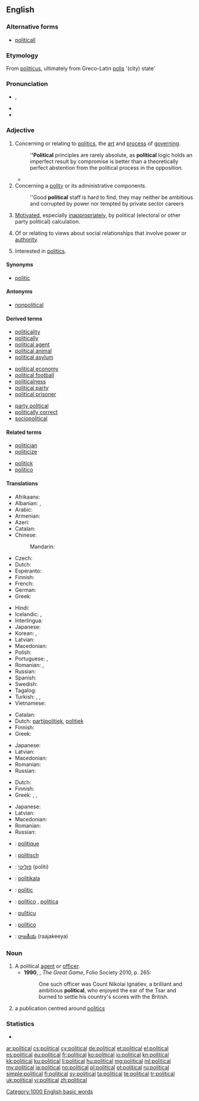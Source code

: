 ==English==

===Alternative forms===
* [[politicall]] {{qualifier|obsolete}}

===Etymology===
From {{etyl|la}} [[politicus]], ultimately from Greco-Latin [[polis]] '(city) state'

===Pronunciation===
* {{IPA|/pəˈlɪtɪkəl/}}, {{X-SAMPA|/p@"lItIk@l/}}
* {{audio|en-us-political.ogg|Audio (US)}}
* {{hyphenation|po|lit|i|cal}}

===Adjective===
{{en-adj|more}}

# Concerning or relating to [[politics]], the [[art]] and [[process]] of [[governing]].
#: '''''Political''' principles are rarely absolute, as '''political''' logic holds an imperfect result by compromise is better than a theoretically perfect abstention from the political process in the opposition.
#* {{quote-news|year=2012|date=November 7|author=Matt Bai|title=Winning a Second Term, Obama Will Confront Familiar Headwinds|work=New York Times|url=http://www.nytimes.com/2012/11/07/us/politics/in-president-obamas-second-term-familiar-challenges.html?pagewanted=all&_r=0
|passage=That brief moment after the election four years ago, when many Americans thought Mr. Obama’s election would presage a new, less fractious '''political''' era, now seems very much a thing of the past. }}
# Concerning a [[polity]] or its administrative components.
#: ''Good '''political''' staff is hard to find, they may neither be ambitious and corrupted by power nor tempted by private sector careers
# {{pejorative}} [[motivate|Motivated]], especially [[inappropriately]], by political (electoral or other party political) calculation.
# Of or relating to views about social relationships that involve power or [[authority]].
# {{context|of a person}} Interested in [[politics]].

====Synonyms====
* [[politic]]

====Antonyms====
* [[nonpolitical]]

====Derived terms====
{{rel-top3|Terms derived from ''political''}}
* [[politicality]]
* [[politically]]
* [[political agent]]
* [[political animal]]
* [[political asylum]]
{{rel-mid3}}
* [[political economy]]
* [[political football]]
* [[politicalness]]
* [[political party]]
* [[political prisoner]]
{{rel-mid3}}
* [[party political]]
* [[politically correct]]
* [[sociopolitical]]
{{rel-bottom}}

====Related terms====
{{rel-top3|Terms etymologically related to ''political''}}
* [[politician]]
* [[politicize]]
{{rel-mid}}
* [[politick]]
* [[politico]]
{{rel-bottom}}

====Translations====
{{trans-top|concerning or relating to politics}}
* Afrikaans: {{t-|af|politieke}}
* Albanian: {{t+|sq|politik|m}}, {{t-|sq|politike|f}}
* Arabic: {{t-|ar|سياسي|tr=siyaasiy|sc=Arab}}
* Armenian: {{t-|hy|քաղաքական|tr=kʿałakʿakan|sc=Armn}}
* Azeri: {{t-|az|siyasi}}
* Catalan: {{t-|ca|polític}}
* Chinese:
*: Mandarin: {{t|cmn|政治|tr=zhèngzhì|sc=Hani}}
* Czech: {{t+|cs|politický|m}}
* Dutch: {{t+|nl|politiek}}
* Esperanto: {{t-|eo|politika}}
* Finnish: {{t+|fi|poliittinen}}
* French: {{t+|fr|politique}}
* German: {{t+|de|politisch}}
* Greek: {{t+|el|πολιτικός|tr=politikós}}
{{trans-mid}}
* Hindi: {{t-|hi|राजनीतिक|tr=rājanītika|sc=Deva}}
* Icelandic: {{t-|is|pólitísk|m}}, {{t-|is|pólitíska|f}}
* Interlingua: {{t-|ia|politic}}
* Japanese: {{t-|ja|政治的|tr=せいじてき, seijiteki}}
* Korean: {{t+|ko|정치|tr=jeongchi|sc=Kore}}, {{t+|ko|정치적|tr=jeongchijeog|sc=Kore}}
* Latvian: {{t-|lv|politisks}}
* Macedonian: {{t|mk|политички|tr=polítički|sc=Cyrl}}
* Polish: {{t+|pl|polityczny|m}}
* Portuguese: {{t+|pt|político|m}}, {{t+|pt|política|f}}
* Romanian: {{t-|ro|politic|m|n}}, {{t-|ro|politică|f}}
* Russian: {{t+|ru|политический|tr=politíčeskij}}
* Spanish: {{t+|es|político}}
* Swedish: {{t+|sv|politisk}}
* Tagalog: {{t-|tl|pampolitika}}
* Turkish: {{t+|tr|siyasi}}, {{t+|tr|siyasal}}, {{t+|tr|politik}}
* Vietnamese: {{t+|vi|chính trị}}
{{trans-bottom}}

{{trans-top|motivated by political calculation}}
* Catalan: {{t-|ca|polític}}
* Dutch: [[partijpolitiek]], [[politiek]]
* Finnish: {{t+|fi|poliittinen}}
* Greek: {{t+|el|πολιτικός|tr=politikós}}
{{trans-mid}}
* Japanese: {{t-|ja|政治的|tr=せいじてき, seijiteki}}
* Latvian: {{t-|lv|politisks}}
* Macedonian: {{t|mk|политички|tr=polítički|sc=Cyrl}}
* Romanian: {{t-|ro|politic|m|n}}
* Russian: {{t+|ru|политический|tr=politíčeskij}}
{{trans-bottom}}

{{trans-top|of or relating to views about social relationships that involve power or authority}}
* Dutch: {{t+|nl|politiek}}
* Finnish: {{t+|fi|poliittinen}}
* Greek: {{t+|el|πολιτικός|tr=politikós}}, {{t+|el|πολιτειακός|tr=politeiakós}}, {{t+|el|δημόσιος|tr=dimósios}}
{{trans-mid}}
* Japanese: {{t-|ja|政治的|tr=せいじてき, seijiteki}}
* Latvian: {{t-|lv|politisks}}
* Macedonian: {{t|mk|политички|tr=polítički|sc=Cyrl}}
* Romanian: {{t-|ro|politic|m|n}}
* Russian: {{t+|ru|политический|tr=politíčeskij}}
{{trans-bottom}}

{{checktrans-top}}
* {{ttbc|fr}}: [[politique]]
* {{ttbc|de}}: [[politisch]]
* {{ttbc|he}}: [[פוליטי]] (politi)
* {{ttbc|io}}: [[politikala]]
* {{ttbc|ia}}: [[politic]]
{{trans-mid}}
* {{ttbc|pt}}: [[político]] {{m}}, [[política]] {{f}}
* {{ttbc|scn}}: [[pulìticu]]
* {{ttbc|es}}: [[político]] {{m}}
* {{ttbc|te}}: [[రాజకీయ]] (raajakeeya)
{{trans-bottom}}

===Noun===
{{en-noun}}

# A political [[agent]] or [[officer]].
#* '''1990''', {{w|Peter Hopkirk}}, ''The Great Game'', Folio Society 2010, p. 265:
#*: One such officer was Count Nikolai Ignatiev, a brilliant and ambitious '''political''', who enjoyed the ear of the Tsar and burned to settle his country's scores with the British.
# a publication centred around [[politics]]

===Statistics===
* {{rank|etc.|broke|waiting|773|political|reading|German|seven}}

[[Category:1000 English basic words]]

[[ar:political]]
[[cs:political]]
[[cy:political]]
[[de:political]]
[[et:political]]
[[el:political]]
[[es:political]]
[[eu:political]]
[[fr:political]]
[[ko:political]]
[[io:political]]
[[kn:political]]
[[kk:political]]
[[ku:political]]
[[li:political]]
[[hu:political]]
[[mg:political]]
[[ml:political]]
[[my:political]]
[[ja:political]]
[[no:political]]
[[pl:political]]
[[pt:political]]
[[ru:political]]
[[simple:political]]
[[fi:political]]
[[sv:political]]
[[ta:political]]
[[te:political]]
[[tr:political]]
[[uk:political]]
[[vi:political]]
[[zh:political]]